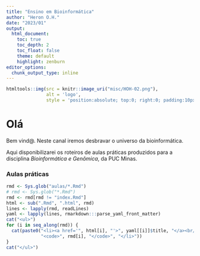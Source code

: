```yaml
---
title: "Ensino em Bioinformática"
author: "Heron O.H."
date: "2023/01"
output: 
  html_document:
    toc: true
    toc_depth: 2
    toc_float: false
    theme: default
    highlight: zenburn
editor_options: 
  chunk_output_type: inline
---
```



```r
htmltools::img(src = knitr::image_uri("misc/HOH-02.png"), 
               alt = 'logo', 
               style = 'position:absolute; top:0; right:0; padding:10px; width:300px; height:300px')
```


# Olá

Bem vind@. Neste canal iremos desbravar o universo da bioinformática. 

Aqui disponibilizarei os roteiros de aulas práticas produzidos para 
a disciplina _Bioinformática e Genômica_, da PUC Minas.


### Aulas práticas

```r

rmd <- Sys.glob("aulas/*.Rmd")
# rmd <- Sys.glob("*.Rmd")
rmd <- rmd[rmd != "index.Rmd"]
html <- sub(".Rmd", ".html", rmd)
lines <- lapply(rmd, readLines)
yaml <- lapply(lines, rmarkdown:::parse_yaml_front_matter)
cat("<ul>")
for (i in seq_along(rmd)) {
  cat(paste0("<li><a href='", html[i], "'>", yaml[[i]]$title, "</a><br/>",
             "<code>", rmd[i], "</code>", "</li>"))
}
cat("</ul>")
```



